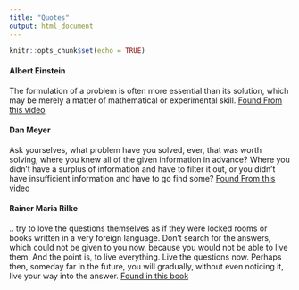 ```yaml
---
title: "Quotes"
output: html_document
---
```


```r
knitr::opts_chunk$set(echo = TRUE)
```

#### Albert Einstein

The formulation of a problem is often more essential than its solution, which may be merely a matter of mathematical or experimental skill. [Found From this video](https://www.ted.com/talks/dan_meyer_math_curriculum_makeover?language=en#t-386115)

#### Dan Meyer

Ask yourselves, what problem have you solved, ever, that was worth solving, where you knew all of the given information in advance? Where you didn't have a surplus of information and have to filter it out, or you didn't have insufficient information and have to go find some? [Found From this video](https://www.ted.com/talks/dan_meyer_math_curriculum_makeover?language=en#t-386115)

#### Rainer Maria Rilke

.. try to love the questions themselves as if they were locked rooms or books written in a very foreign language. Don’t search for the answers, which could not be given to you now, because you would not be able to live them. And the point is, to live everything. Live the questions now. Perhaps then, someday far in the future, you will gradually, without even noticing it, live your way into the answer. [Found in this book](https://kbachuntitled.files.wordpress.com/2013/04/rainer-maria-rilke-letters-to-a-young-poet.pdf)

